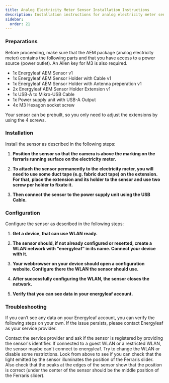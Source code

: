 ```yaml
---
title: Analog Electricity Meter Sensor Installation Instructions
description: Installation instructions for analog electricity meter sensors
sidebar:
  order: 21
---
```



### Preparations
Before proceeding, make sure that the AEM package (analog electricity meter) contains the following parts and that you have access to a power source (power outlet). An Allen key for M3 is also required.

- 1x Energyleaf AEM Sensor v1
- 1x Energyleaf AEM Sensor Holder with Cable v1
- 1x Energyleaf AEM Sensor Holder with Antenna preperation v1
- 2x Energyleaf AEM Sensor Holder Extension v1
- 1x USB-A to Mikro-USB Cable
- 1x Power supply unit with USB-A Output
- 4x M3 Hexagon socket screw

Your sensor can be prebuilt, so you only need to adjust the extensions by using the 4 screws.

### Installation
Install the sensor as described in the following steps:

<Steps>

1. **Position the sensor so that the camera is above the marking on the ferraris running surface on the electricity meter.**

2. **To attach the sensor permanently to the electricity meter, you will need to use some duct tape (e.g. fabric duct tape) on the extension. For that, place the extension and its holder to the sensor and use two screw per holder to fixate it.**

3. **Then connect the sensor to the power supply unit using the USB Cable.**

</Steps>


### Configuration
Configure the sensor as described in the following steps:

<Steps>

1. **Get a device, that can use WLAN ready.**

2. **The sensor should, if not already configured or resetted, create a WLAN network with “energyleaf” in its name. Connect your device with it.**

3. **Your webbrowser on your device should open a configuration website. Configure there the WLAN the sensor should use.**

4. **After successfully configuring the WLAN, the sensor closes the network.**

5. **Verify that you can see data in your energyleaf account.**

</Steps>


### Troubleshooting
If you can’t see any data on your Energyleaf account, you can verify the following steps on your own. If the issue persists, please contact Energyleaf as your service provider.

<CardGrid>
	<Card title="Not registered?" icon="information">
                Contact the service provider and ask if the sensor is registered by providing the sensor's identifier.
        </Card>
	<Card title="No access trough the WLAN?" icon="information">
                If connected to a guest WLAN or a restricted WLAN, the sensor maybe can't connect to energyleaf. Try to change the WLAN or disable some restrictions.
        </Card>
	<Card title="Bad Positioning?" icon="information">
		Look from above to see if you can check that the light emitted by the sensor illuminates the position of the Ferraris slider. Also check that the peaks at the edges of the sensor show that the position is correct (under the center of the sensor should be the middle position of the Ferraris slider).
	</Card>
</CardGrid>
